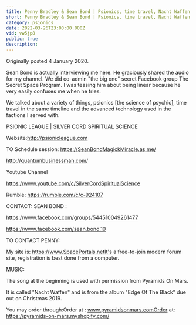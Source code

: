 ```yaml
---
title: Penny Bradley & Sean Bond | Psionics, time travel, Nacht Waffen advanced technology
short: Penny Bradley & Sean Bond | Psionics, time travel, Nacht Waffen advanced technology
category: psionics
date: 2022-03-26T23:00:00.000Z
vid: vw5jp8
public: true
description:
---
```

Originally posted 4 January 2020.

Sean Bond is actually interviewing me here. He graciously shared the audio for my channel. We did co-admin "the big one" secret Facebook group The Secret Space Program. I was teasing him about being linear because he very easily confuses me when he tries.

We talked about a variety of things, psionics [the science of psychic], time travel in the same timeline and the advanced technology used in the factions I served with.

PSIONIC LEAGUE | SILVER CORD SPIRITUAL SCIENCE

Website:http://psionicleague.com

TO Schedule session: https://SeanBondMagickMiracle.as.me/

http://quantumbusinessman.com/

Youtube Channel

https://www.youtube.com/c/SilverCordSpiritualScience

Rumble: https://rumble.com/c/c-924107

CONTACT: SEAN BOND :

https://www.facebook.com/groups/544510049261477

https://www.facebook.com/sean.bond.10

TO CONTACT PENNY:

My site is: https://www.SpacePortals.netIt's a free-to-join modern forum site, registration is best done from a computer.

MUSIC:

The song at the beginning is used with permission from Pyramids On Mars.

It is called "Nacht Waffen" and is from the album "Edge Of The Black" due out on Christmas 2019.

You may order through:Order at : www.pyramidsonmars.comOrder at: https://pyramids-on-mars.myshopify.com/
